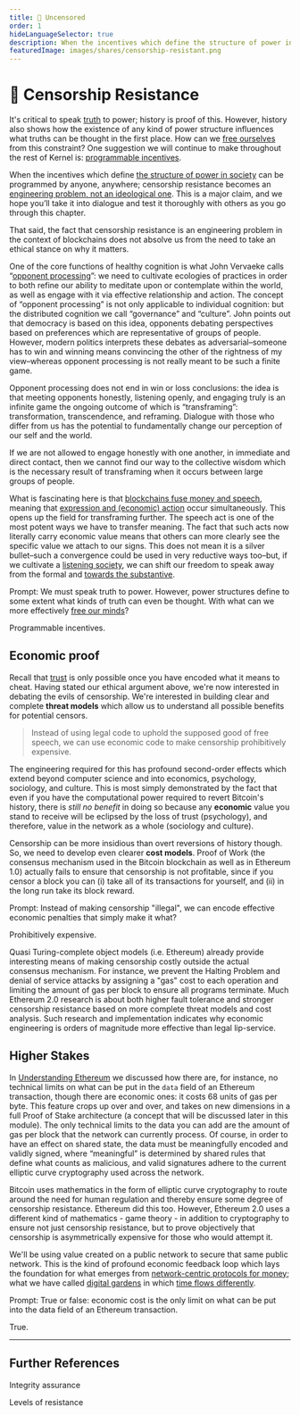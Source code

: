 ```yaml
---
title: 👮 Uncensored
order: 1
hideLanguageSelector: true
description: When the incentives which define the structure of power in society can be programmed by anyone, anywhere; censorship resistance becomes an engineering problem, not an ideological one. Can we engineer truth in the face of power?
featuredImage: images/shares/censorship-resistant.png
---
```


# 👮 Censorship Resistance

<AudioPlayer src="https://kernel-audio.s3.amazonaws.com/M6E1+-+Uncensored.mp3"/>

It's critical to speak [truth](/learn/module-5/reveal-the-universe/#the-value-of-truth) to power; history is proof of this. However, history also shows how the existence of any kind of power structure influences what truths can be thought in the first place. How can we [free ourselves](/learn/module-3/freedom/) from this constraint? One suggestion we will continue to make throughout the rest of Kernel is: [programmable incentives](/learn/module-5/incentives/).

When the incentives which define [the structure of power in society](/learn/module-5/the-peoples-narrative/#the-nudge) can be programmed by anyone, anywhere; censorship resistance becomes an [engineering problem, not an ideological one](https://blog.ethereum.org/2015/06/06/the-problem-of-censorship/). This is a major claim, and we hope you’ll take it into dialogue and test it thoroughly with others as you go through this chapter.

That said, the fact that censorship resistance is an engineering problem in the context of blockchains does not absolve us from the need to take an ethical stance on why it matters.

One of the core functions of healthy cognition is what John Vervaeke calls “[opponent processing](https://youtu.be/Lbk3lA6zCic?t=5214)”: we need to cultivate ecologies of practices in order to both refine our ability to meditate upon or contemplate within the world, as well as engage with it via effective relationship and action. The concept of “opponent processing” is not only applicable to individual cognition: but the distributed cognition we call “governance” and “culture”. John points out that democracy is based on this idea, opponents debating perspectives based on preferences which are representative of groups of people. However, modern politics interprets these debates as adversarial–someone has to win and winning means convincing the other of the rightness of my view–whereas opponent processing is not really meant to be such a finite game. 

Opponent processing does not end in win or loss conclusions: the idea is that meeting opponents honestly, listening openly, and engaging truly is an infinite game the ongoing outcome of which is “transframing”: transformation, transcendence, and reframing. Dialogue with those who differ from us has the potential to fundamentally change our perception of our self and the world.

If we are not allowed to engage honestly with one another, in immediate and direct contact, then we cannot find our way to the collective wisdom which is the necessary result of transframing when it occurs between large groups of people.

What is fascinating here is that [blockchains fuse money and speech](/learn/module-2/money-speech/), meaning that [expression and (economic) action](/learn/module-4/self-enquiry/#further-references) occur simultaneously. This opens up the field for transframing further. The speech act is one of the most potent ways we have to transfer meaning. The fact that such acts now literally carry economic value means that others can more clearly see the specific value we attach to our signs. This does not mean it is a silver bullet–such a convergence could be used in very reductive ways too–but, if we cultivate a [listening society](/learn/module-5/listening-stories/#infinite-games-in-a-listening-society), we can shift our freedom to speak away from the formal and [towards the substantive](/learn/module-1/dreamers/#learning-the-language).

<Flash>

<Card>

Prompt: We must speak truth to power. However, power structures define to some extent what kinds of truth can even be thought. With what can we more effectively [free our minds](https://www.brainyquote.com/quotes/steven_biko_177008?img=5)?

Programmable incentives.

</Card>

</Flash>

## Economic proof

Recall that [trust](/learn/module-0/trust/) is only possible once you have encoded what it 
means to cheat. Having stated our ethical argument above, we're now interested in debating the evils of censorship. We're 
interested in building clear and complete **threat models** which allow us to understand all possible benefits for potential censors.

> Instead of using legal code to uphold the supposed good of free speech, we can use economic code to make censorship prohibitively expensive.

The engineering required for this has profound second-order effects which extend beyond computer science and into economics, psychology, sociology, and culture. This is most simply demonstrated by the fact that even if you have the computational power required to revert Bitcoin's history, there is *still no benefit* in doing so because any **economic** value you stand to receive will be eclipsed by the loss of trust (psychology), and therefore, value in the network as a whole (sociology and culture).

Censorship can be more insidious than overt reversions of history though. So, we need to develop even clearer **cost models**. Proof of Work (the consensus mechanism used in the Bitcoin blockchain as well as in Ethereum 1.0) actually fails to ensure that censorship is not profitable, since if you censor a block you can (i) take all of its transactions for yourself, and (ii) in the long run take its block reward.

<Flash>

<Card>

Prompt: Instead of making censorship "illegal", we can encode effective economic penalties that simply make it what?

Prohibitively expensive.

</Card>

</Flash>

Quasi Turing-complete object models (i.e. Ethereum) already provide interesting means of making 
censorship costly outside the actual consensus mechanism. For instance, we prevent the Halting 
Problem and denial of service attacks by assigning a "gas" cost to each operation and limiting 
the amount of gas per block to ensure all programs terminate. Much Ethereum 2.0 research is about 
both <Link to="https://vitalik.ca/general/2018/08/07/99_fault_tolerant.html">higher fault tolerance</Link> 
and stronger censorship resistance based on more complete threat models and cost analysis. 
Such research and implementation indicates why economic engineering is orders of magnitude more 
effective than legal lip-service.

## Higher Stakes

In [Understanding Ethereum](/learn/module-1/understanding-ethereum/#virtual-economy) we 
discussed how there are, for instance, no technical limits on what can be put in the `data` 
field of an Ethereum transaction, though there are economic ones: it costs 68 units of gas per 
byte. This feature crops up over and over, and takes on new dimensions in a full Proof of Stake 
architecture (a concept that will be discussed later in this module). The only technical limits to the data you can add are the amount of gas per block that the network can currently process. Of course, in order to have an effect on shared state, the data must be meaningfully encoded and validly signed, where “meaningful” is determined by shared rules that define what counts as malicious, and valid signatures adhere to the current elliptic curve cryptography used across the network. 

Bitcoin uses mathematics in the form of elliptic curve cryptography to route around the need 
for human regulation and thereby ensure some degree of censorship resistance. Ethereum did 
this too. However, Ethereum 2.0 uses a different kind of mathematics - game theory - in addition 
to cryptography to ensure not just censorship resistance, but to prove objectively that 
censorship is asymmetrically expensive for those who would attempt it.

We'll be using value created on a public network to secure that same public network. This is 
the kind of profound economic feedback loop which lays the foundation for what emerges from
[network-centric protocols for money](/learn/module-0/money-language/#open-protocols-and-a-network-of-value); what we have called [digital gardens](/learn/module-4/the-garden/#growing-hope) in which [time flows differently](/learn/module-3/time/#earning-transactions-into-existence).

<Flash>

<Card>

Prompt: True or false: economic cost is the only limit on what can be put into the data field of an Ethereum transaction.

True.

</Card>

</Flash>

---

## Further References

<List>

<Link to="https://allenfarrington.medium.com/elusive-symmetries-f2a2938a095f">

Integrity assurance

</Link>

<Link to="https://twitter.com/vitalikbuterin/status/1256227159707877378">

Levels of resistance

</Link>

</List>
